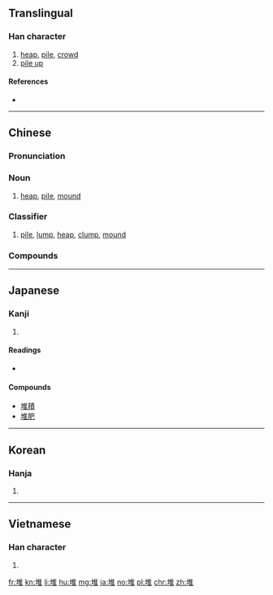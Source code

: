 ==Translingual==

===Han character===
{{Han char|rn=32|rad=土|as=08|sn=11|four=40114|canj=GOG|ids=⿰土隹}}

# [[heap]], [[pile]], [[crowd]]
# [[pile up]]

====References====
* {{Han ref|kx=0232.040|dkj=05211|dj=0469.060|hdz=10454.040|uh=5806|ud=22534|bh=B0EF|bd=45295}}

----

==Chinese==
{{zh-forms}}

===Pronunciation===
{{zh-pron
|m=duī|ma=Zh-dui.ogg
|c=deoi1,zeoi1
|h=pfs=tôi
|md=
|mn=tui
|w=
|mc=y
|oc=y
|cat=n,cls
}}

===Noun===
{{zh-noun}}

# [[heap]], [[pile]], [[mound]]

===Classifier===
{{zh-cls}}

# {{n-g|Classifier for piles of things:}} [[pile]], [[lump]], [[heap]], [[clump]], [[mound]]
#: {{zh-usex|一 堆 飯|a pile of rice}}

===Compounds===
{{der3
|{{zh-l|堆疊}}
|{{zh-l|堆垛}}
|{{zh-l|堆放}}
|{{zh-l|堆肥}}
|{{zh-l|堆焊}}
|{{zh-l|堆紅}}
|{{zh-l|堆積}}
|{{zh-l|堆集}}
|{{zh-l|堆金積玉}}
|{{zh-l|堆絹}}
|{{zh-l|堆摞}}
|{{zh-l|堆碼}}
|{{zh-l|堆砌}}
|{{zh-l|堆笑}}
|{{zh-l|堆繡}}
|{{zh-l|堆棧}}
|{{zh-l|堆子}}
}}

----

==Japanese==

===Kanji===
{{ja-kanji|grade=|rs=土08}}

# {{defn|lang=ja|sort=土08}}

====Readings====
* {{ja-readings|goon=[[たい]] (tai), [[て]] (te)|kanon=[[たい]] (tai)|kanyoon=[[つい]] (tsui)|kun=[[うずたかい]] (uzutakai)}}

====Compounds====
* [[堆積]]
* [[堆肥]]

----

==Korean==

===Hanja===
{{ko-hanja|hangeul=퇴|rv=toe|mr=t'oe}}

# {{defn|lang=ko|sort=土08}}

----

==Vietnamese==

===Han character===
{{vi-hantu|[[đôi]], [[chui]], [[đồi]], [[doi]], [[nhoi]], [[duôi]], [[đòi]]|rs=土08}}

# {{defn|lang=vi|sort=土08}}

[[fr:堆]]
[[kn:堆]]
[[li:堆]]
[[hu:堆]]
[[mg:堆]]
[[ja:堆]]
[[no:堆]]
[[pl:堆]]
[[chr:堆]]
[[zh:堆]]